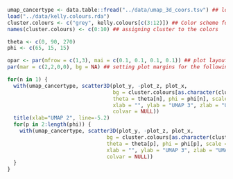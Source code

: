 ```r
umap_cancertype <- data.table::fread("../data/umap_3d_coors.tsv") ## load data
load("../data/kelly.colours.rda")
cluster.colours <- c("grey", kelly.colours[c(3:12)]) ## Color scheme for cluster
names(cluster.colours) <- c(0:10) ## assigning cluster to the colors

theta <- c(0, 90, 270)
phi <- c(65, 15, 15)

opar <- par(mfrow = c(1,3), mai = c(0.1, 0.1, 0.1, 0.1)) ## plot layout 2x3
par(mar = c(2,2,0,0), bg = NA) ## setting plot margins for the following plots

for(n in 1) {
  with(umap_cancertype, scatter3D(plot_y, -plot_z, plot_x, 
                                  bg = cluster.colours[as.character(clust_knn)], pch = 21, cex = 0.8, lwd = 0.2, # clust_knn is knn result
                                  theta = theta[n], phi = phi[n], scale = T,
                                  xlab = "", ylab = "UMAP 3", zlab = "UMAP 1",
                                  colvar = NULL))
  title(xlab="UMAP 2", line=-5.2)
  for(p in 2:length(phi)) {
    with(umap_cancertype, scatter3D(plot_y, -plot_z, plot_x, 
                                bg = cluster.colours[as.character(clust_knn)], pch = 21, cex = 0.8, lwd = 0.2, 
                                theta = theta[p], phi = phi[p], scale = T,
                                xlab = "", ylab = "UMAP 3", zlab = "UMAP 1",
                                colvar = NULL))
  }
}




```

